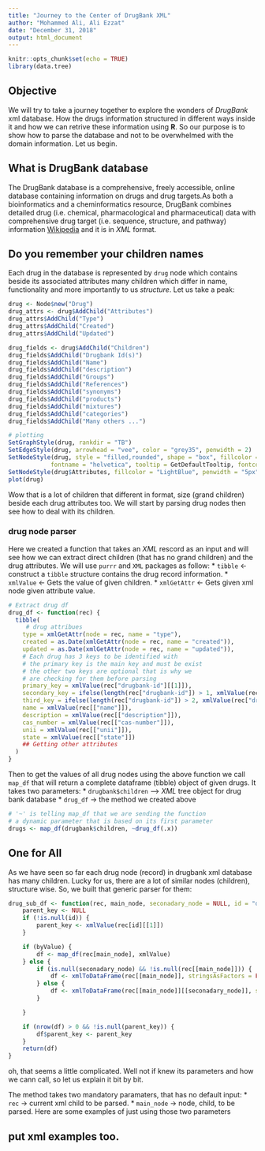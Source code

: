 ```yaml
---
title: "Journey to the Center of DrugBank XML"
author: "Mohammed Ali, Ali Ezzat"
date: "December 31, 2018"
output: html_document
---
```


```r
knitr::opts_chunk$set(echo = TRUE)
library(data.tree)
```

## Objective
We will try to take a journey together to explore the wonders of *DrugBank* xml database. How the drugs information structured in different ways inside it and how we can retrive these information using **R**. So our purpose is to show how to parse the database and not to be overwhelmed with the domain information. Let us begin.

## What is DrugBank database
The DrugBank database is a comprehensive, freely accessible, online database containing information on drugs and drug targets.As both a bioinformatics and a cheminformatics resource, DrugBank combines detailed drug (i.e. chemical, pharmacological and pharmaceutical) data with comprehensive drug target (i.e. sequence, structure, and pathway) information [Wikipedia](https://en.wikipedia.org/wiki/DrugBank) and it is in *XML* format.


## Do you remember your children names
Each drug in the database is represented by `drug` node which contains beside its associated attributes many children which differ in name, functionality and more importantly to us *structure*. Let us take a peak:

```r
drug <- Node$new("Drug")
drug_attrs <- drug$AddChild("Attributes")
drug_attrs$AddChild("Type")
drug_attrs$AddChild("Created")
drug_attrs$AddChild("Updated")

drug_fields <- drug$AddChild("Children")
drug_fields$AddChild("Drugbank Id(s)")
drug_fields$AddChild("Name")
drug_fields$AddChild("description")
drug_fields$AddChild("Groups")
drug_fields$AddChild("References")
drug_fields$AddChild("synonyms")
drug_fields$AddChild("products")
drug_fields$AddChild("mixtures")
drug_fields$AddChild("categories")
drug_fields$AddChild("Many others ...")

# plotting
SetGraphStyle(drug, rankdir = "TB")
SetEdgeStyle(drug, arrowhead = "vee", color = "grey35", penwidth = 2)
SetNodeStyle(drug, style = "filled,rounded", shape = "box", fillcolor = "GreenYellow", 
            fontname = "helvetica", tooltip = GetDefaultTooltip, fontcolor = "Firebrick")
SetNodeStyle(drug$Attributes, fillcolor = "LightBlue", penwidth = "5px")
plot(drug)
```

Wow that is a lot of children that different in format, size (grand children) beside each drug attributes too. 
We will start by parsing drug nodes then see how to deal with its children.

### drug node parser
Here we created a function that takes an *XML* rescord as an input and will see how we can extract direct children (that has no grand children) and the drug attributes.
We will use `purrr` and `XML` packages as follow:
* `tibble` <- construct a `tibble` structure contains the drug record information.
* `xmlValue` <- Gets the value of given children.
* `xmlGetAttr` <- Gets given xml node given attribute value.

```r
# Extract drug df
drug_df <- function(rec) {
  tibble(
     # drug attribues
    type = xmlGetAttr(node = rec, name = "type"),
    created = as.Date(xmlGetAttr(node = rec, name = "created")),
    updated = as.Date(xmlGetAttr(node = rec, name = "updated")),
    # Each drug has 3 keys to be identified with
    # the primary key is the main key and must be exist
    # the other two keys are optional that is why we
    # are checking for them before parsing
    primary_key = xmlValue(rec["drugbank-id"][[1]]),
    secondary_key = ifelse(length(rec["drugbank-id"]) > 1, xmlValue(rec["drugbank-id"][[2]]), NA),
    third_key = ifelse(length(rec["drugbank-id"]) > 2, xmlValue(rec["drugbank-id"][[3]]), NA),
    name = xmlValue(rec[["name"]]),
    description = xmlValue(rec[["description"]]),
    cas_number = xmlValue(rec[["cas-number"]]),
    unii = xmlValue(rec[["unii"]]),
    state = xmlValue(rec[["state"]])
    ## Getting other attributes
  )
}
```


Then to get the values of all drug nodes using the above function we call `map_df` that will return a complete dataframe (tibble) object of given drugs. It takes two parameters:
* `drugbank$children` --> *XML* tree object for drug bank database
* `drug_df` -> the method we created above 

```r
# '~' is telling map_df that we are sending the function
# a dynamic parameter that is based on its first parameter
drugs <- map_df(drugbank$children, ~drug_df(.x))
```


## One for All
As we have seen so far each drug node (record) in drugbank xml database has many children. Lucky for us, there are a lot of similar nodes (children), structure wise. So, we built that generic parser for them:

```r
drug_sub_df <- function(rec, main_node, seconadary_node = NULL, id = "drugbank-id", byValue = FALSE) {
    parent_key <- NULL
    if (!is.null(id)) {
        parent_key <- xmlValue(rec[id][[1]])
    }

    if (byValue) {
        df <- map_df(rec[main_node], xmlValue)
    } else {
        if (is.null(seconadary_node) && !is.null(rec[[main_node]])) {
            df <- xmlToDataFrame(rec[[main_node]], stringsAsFactors = FALSE)
        } else {
            df <- xmlToDataFrame(rec[[main_node]][[seconadary_node]], stringsAsFactors = FALSE)
        }

    }

    if (nrow(df) > 0 && !is.null(parent_key)) {
        df$parent_key <- parent_key
    }
    return(df)
}
```

oh, that seems a little complicated. Well not if knew its parameters and how we cann call, so let us explain it bit by bit.

The method takes two mandatory paramaters, that has no default input:
* `rec` -> current xml child to be parsed.
* `main_node` -> node, child, to be parsed.
Here are some examples of just using those two parameters

## put xml examples too.